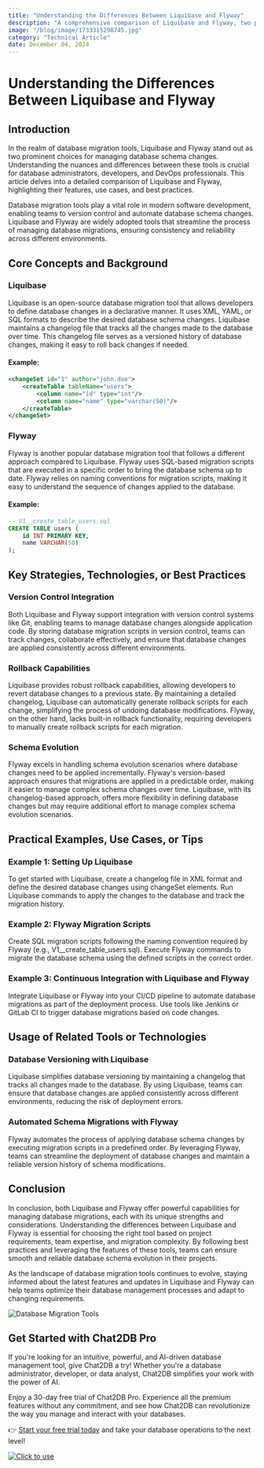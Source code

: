 ```yaml
---
title: "Understanding the Differences Between Liquibase and Flyway"
description: "A comprehensive comparison of Liquibase and Flyway, two popular database migration tools, exploring their features, differences, and best practices."
image: "/blog/image/1733315298745.jpg"
category: "Technical Article"
date: December 04, 2024
---
```


# Understanding the Differences Between Liquibase and Flyway

## Introduction

In the realm of database migration tools, Liquibase and Flyway stand out as two prominent choices for managing database schema changes. Understanding the nuances and differences between these tools is crucial for database administrators, developers, and DevOps professionals. This article delves into a detailed comparison of Liquibase and Flyway, highlighting their features, use cases, and best practices.

Database migration tools play a vital role in modern software development, enabling teams to version control and automate database schema changes. Liquibase and Flyway are widely adopted tools that streamline the process of managing database migrations, ensuring consistency and reliability across different environments.

## Core Concepts and Background

### Liquibase

Liquibase is an open-source database migration tool that allows developers to define database changes in a declarative manner. It uses XML, YAML, or SQL formats to describe the desired database schema changes. Liquibase maintains a changelog file that tracks all the changes made to the database over time. This changelog file serves as a versioned history of database changes, making it easy to roll back changes if needed.

#### Example:

```xml
<changeSet id="1" author="john.doe">
    <createTable tableName="users">
        <column name="id" type="int"/>
        <column name="name" type="varchar(50)"/>
    </createTable>
</changeSet>
```

### Flyway

Flyway is another popular database migration tool that follows a different approach compared to Liquibase. Flyway uses SQL-based migration scripts that are executed in a specific order to bring the database schema up to date. Flyway relies on naming conventions for migration scripts, making it easy to understand the sequence of changes applied to the database.

#### Example:

```sql
-- V1__create_table_users.sql
CREATE TABLE users (
    id INT PRIMARY KEY,
    name VARCHAR(50)
);
```

## Key Strategies, Technologies, or Best Practices

### Version Control Integration

Both Liquibase and Flyway support integration with version control systems like Git, enabling teams to manage database changes alongside application code. By storing database migration scripts in version control, teams can track changes, collaborate effectively, and ensure that database changes are applied consistently across different environments.

### Rollback Capabilities

Liquibase provides robust rollback capabilities, allowing developers to revert database changes to a previous state. By maintaining a detailed changelog, Liquibase can automatically generate rollback scripts for each change, simplifying the process of undoing database modifications. Flyway, on the other hand, lacks built-in rollback functionality, requiring developers to manually create rollback scripts for each migration.

### Schema Evolution

Flyway excels in handling schema evolution scenarios where database changes need to be applied incrementally. Flyway's version-based approach ensures that migrations are applied in a predictable order, making it easier to manage complex schema changes over time. Liquibase, with its changelog-based approach, offers more flexibility in defining database changes but may require additional effort to manage complex schema evolution scenarios.

## Practical Examples, Use Cases, or Tips

### Example 1: Setting Up Liquibase

To get started with Liquibase, create a changelog file in XML format and define the desired database changes using changeSet elements. Run Liquibase commands to apply the changes to the database and track the migration history.

### Example 2: Flyway Migration Scripts

Create SQL migration scripts following the naming convention required by Flyway (e.g., V1__create_table_users.sql). Execute Flyway commands to migrate the database schema using the defined scripts in the correct order.

### Example 3: Continuous Integration with Liquibase and Flyway

Integrate Liquibase or Flyway into your CI/CD pipeline to automate database migrations as part of the deployment process. Use tools like Jenkins or GitLab CI to trigger database migrations based on code changes.

## Usage of Related Tools or Technologies

### Database Versioning with Liquibase

Liquibase simplifies database versioning by maintaining a changelog that tracks all changes made to the database. By using Liquibase, teams can ensure that database changes are applied consistently across different environments, reducing the risk of deployment errors.

### Automated Schema Migrations with Flyway

Flyway automates the process of applying database schema changes by executing migration scripts in a predefined order. By leveraging Flyway, teams can streamline the deployment of database changes and maintain a reliable version history of schema modifications.

## Conclusion

In conclusion, both Liquibase and Flyway offer powerful capabilities for managing database migrations, each with its unique strengths and considerations. Understanding the differences between Liquibase and Flyway is essential for choosing the right tool based on project requirements, team expertise, and migration complexity. By following best practices and leveraging the features of these tools, teams can ensure smooth and reliable database schema evolution in their projects.

As the landscape of database migration tools continues to evolve, staying informed about the latest features and updates in Liquibase and Flyway can help teams optimize their database management processes and adapt to changing requirements.

![Database Migration Tools](https://example.com/database-migration-tools.jpg)


## Get Started with Chat2DB Pro

If you're looking for an intuitive, powerful, and AI-driven database management tool, give Chat2DB a try! Whether you're a database administrator, developer, or data analyst, Chat2DB simplifies your work with the power of AI.

Enjoy a 30-day free trial of Chat2DB Pro. Experience all the premium features without any commitment, and see how Chat2DB can revolutionize the way you manage and interact with your databases.

👉 [Start your free trial today](https://chat2db.ai/pricing) and take your database operations to the next level!


[![Click to use](/image/blog/bg/chat2db.jpg)](https://chat2db.ai)

